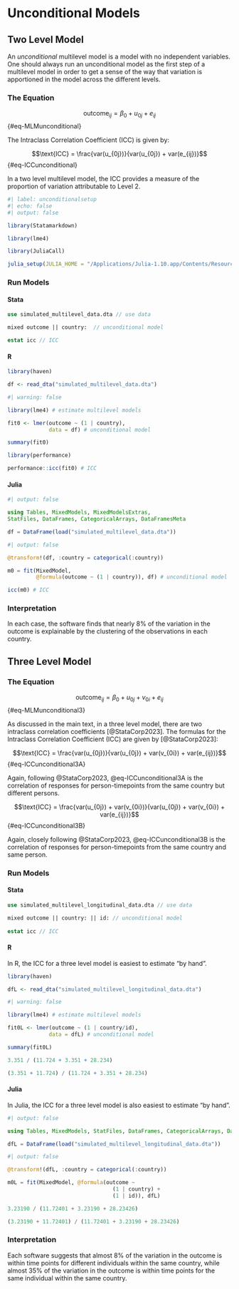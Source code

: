 # Unconditional Models

## Two Level Model

An *unconditional* multilevel model is a model with no independent variables. One should always run an unconditional model as the first step of a multilevel model in order to get a sense of the way that variation is apportioned in the model across the different levels.

### The Equation

$$\text{outcome}_{ij}= \beta_0 + u_{0j} + e_{ij}$$ {#eq-MLMunconditional}

The Intraclass Correlation Coefficient (ICC) is given by:

$$\text{ICC} = \frac{var(u_{0j})}{var(u_{0j}) + var(e_{ij})}$$ {#eq-ICCunconditional}

In a two level multilevel model, the ICC provides a measure of the proportion of variation attributable to Level 2.

```r
#| label: unconditionalsetup
#| echo: false
#| output: false

library(Statamarkdown)

library(lme4) 

library(JuliaCall)

julia_setup(JULIA_HOME = "/Applications/Julia-1.10.app/Contents/Resources/julia/bin")

```

### Run Models

::: {.panel-tabset group="language"}

#### Stata

```stata

use simulated_multilevel_data.dta // use data

mixed outcome || country:  // unconditional model

estat icc // ICC

```

#### R

```r

library(haven)

df <- read_dta("simulated_multilevel_data.dta")

```

```r
#| warning: false

library(lme4) # estimate multilevel models

fit0 <- lmer(outcome ~ (1 | country),
             data = df) # unconditional model

summary(fit0)

```

```r

library(performance)

performance::icc(fit0) # ICC

```

#### Julia

```julia
#| output: false

using Tables, MixedModels, MixedModelsExtras, 
StatFiles, DataFrames, CategoricalArrays, DataFramesMeta

df = DataFrame(load("simulated_multilevel_data.dta"))

```

```julia
#| output: false

@transform!(df, :country = categorical(:country))

```

```julia

m0 = fit(MixedModel, 
         @formula(outcome ~ (1 | country)), df) # unconditional model

```

```julia

icc(m0) # ICC

```

:::

### Interpretation

In each case, the software finds that nearly 8% of the variation in the outcome is explainable by the clustering of the observations in each country.

## Three Level Model

### The Equation

$$\text{outcome}_{ij}= \beta_0 + u_{0j} + v_{0i} + e_{ij}$$ {#eq-MLMunconditional3}

As discussed in the main text, in a three level model, there are two intraclass correlation coefficients [@StataCorp2023]. The formulas for the Intraclass Correlation Coefficient (ICC) are given by [@StataCorp2023]:

$$\text{ICC} = \frac{var(u_{0j})}{var(u_{0j}) + var(v_{0i}) + var(e_{ij})}$$ {#eq-ICCunconditional3A}

Again, following @StataCorp2023, @eq-ICCunconditional3A is the correlation of responses for person-timepoints from the same country but different persons.

$$\text{ICC} = \frac{var(u_{0j}) + var(v_{0i})}{var(u_{0j}) + var(v_{0i}) + var(e_{ij})}$$ {#eq-ICCunconditional3B}

Again, closely following @StataCorp2023, @eq-ICCunconditional3B is the correlation of responses for person-timepoints from the same country and same person.

### Run Models

::: {.panel-tabset group="language"}

#### Stata

```stata

use simulated_multilevel_longitudinal_data.dta // use data

mixed outcome || country: || id: // unconditional model
  
estat icc // ICC

```

#### R

In R, the ICC for a three level model is easiest to estimate "by hand".

```r

library(haven)

dfL <- read_dta("simulated_multilevel_longitudinal_data.dta")

```

```r
#| warning: false

library(lme4) # estimate multilevel models

fit0L <- lmer(outcome ~ (1 | country/id),
             data = dfL) # unconditional model

summary(fit0L)

```

```r

3.351 / (11.724 + 3.351 + 28.234)

(3.351 + 11.724) / (11.724 + 3.351 + 28.234)

```

#### Julia

In Julia, the ICC for a three level model is also easiest to estimate "by hand".

```julia
#| output: false

using Tables, MixedModels, StatFiles, DataFrames, CategoricalArrays, DataFramesMeta

dfL = DataFrame(load("simulated_multilevel_longitudinal_data.dta"))

```

```julia
#| output: false

@transform!(dfL, :country = categorical(:country))

```

```julia

m0L = fit(MixedModel, @formula(outcome ~ 
                                 (1 | country) + 
                                 (1 | id)), dfL)

```

```julia

3.23190 / (11.72401 + 3.23190 + 28.23426)

(3.23190 + 11.72401) / (11.72401 + 3.23190 + 28.23426)

```

:::

### Interpretation

Each software suggests that almost 8% of the variation in the outcome is within time points for different individuals within the same country, while almost 35% of the variation in the outcome is within time points for the same individual within the same country. 



